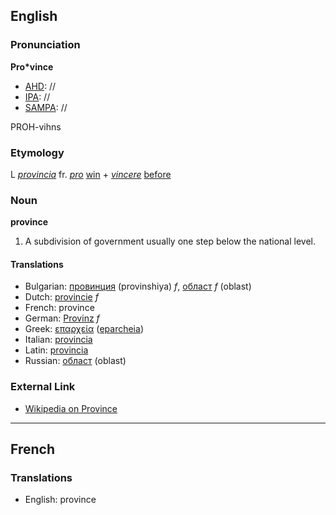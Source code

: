 ==English==
===Pronunciation===
'''Pro*vince'''
*[[AHD]]: //
*[[IPA]]: //
*[[SAMPA]]: //
PROH-vihns
===Etymology===

L ''[[provincia]]'' fr. ''[[pro]]'' [[win]] + ''[[vincere]]'' [[before]]
===Noun===
'''province'''

# A subdivision of government usually one step below the national level.

====Translations====

*Bulgarian: [[провинция]] (provinshiya) ''f'', [[област]] ''f'' (oblast)
*Dutch: [[provincie]] ''f''
*French: province
*German: [[Provinz]] ''f''
*Greek: [[επαρχεία]] ([[eparcheia]])
*Italian: [[provincia]]
*Latin: [[provincia]]
*Russian: [[област]] (oblast)

===External Link===

*[[wikipedia:en:Province|Wikipedia on Province]]

----
==French==
===Translations===

*English: province
